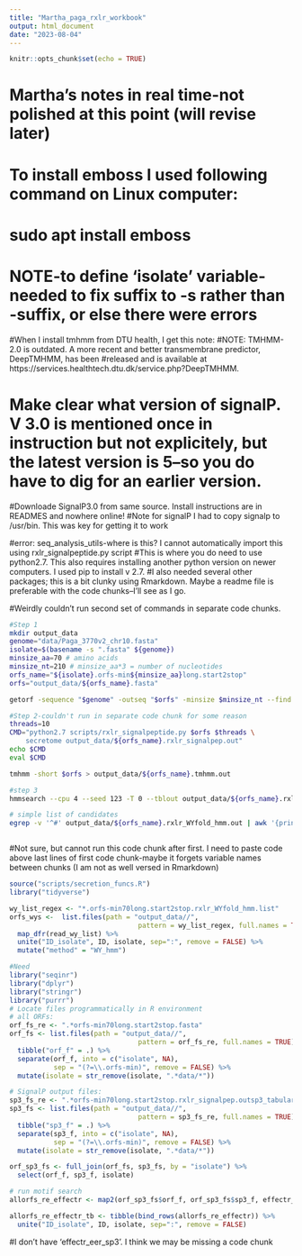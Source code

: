 ```yaml
---
title: "Martha_paga_rxlr_workbook"
output: html_document
date: "2023-08-04"
---
```


```r
knitr::opts_chunk$set(echo = TRUE)
```

# Martha's notes in real time-not polished at this point (will revise later)
# To install emboss I used following command on Linux computer: 
# sudo apt install emboss
# NOTE-to define 'isolate' variable-needed to fix suffix to -s rather than -suffix, or else there were errors


#When I install tmhmm from DTU health, I get this note:
#NOTE: TMHMM-2.0 is outdated. A more recent and better transmembrane predictor, DeepTMHMM, has been #released and is available at https://services.healthtech.dtu.dk/service.php?DeepTMHMM. 

# Make clear what version of signalP. V 3.0 is mentioned once in instruction but not explicitely, but the latest version is 5--so you do have to dig for an earlier version.
#Downloade SignalP3.0 from same source. Install instructions are in READMES and nowhere online! 
#Note for signalP I had to copy signalp to /usr/bin. This was key for getting it to work

#error: seq_analysis_utils-where is this? I cannot automatically import this using rxlr_signalpeptide.py script
#This is where you do need to use python2.7. This also requires installing another python version on newer computers. I used pip to install v 2.7. 
#I also needed several other packages; this is a bit clunky using Rmarkdown. Maybe a readme file is preferable with the code chunks--I'll see as I go.  


#Weirdly couldn't run second set of commands in separate code chunks. 
```bash
#Step 1
mkdir output_data
genome="data/Paga_3770v2_chr10.fasta"
isolate=$(basename -s ".fasta" ${genome})
minsize_aa=70 # amino acids
minsize_nt=210 # minsize_aa*3 = number of nucleotides
orfs_name="${isolate}.orfs-min${minsize_aa}long.start2stop"
orfs="output_data/${orfs_name}.fasta"

getorf -sequence "$genome" -outseq "$orfs" -minsize $minsize_nt --find 1

#Step 2-couldn't run in separate code chunk for some reason
threads=10
CMD="python2.7 scripts/rxlr_signalpeptide.py $orfs $threads \
	secretome output_data/${orfs_name}.rxlr_signalpep.out"
echo $CMD
eval $CMD

tmhmm -short $orfs > output_data/${orfs_name}.tmhmm.out

#step 3
hmmsearch --cpu 4 --seed 123 -T 0 --tblout output_data/${orfs_name}.rxlr_WYfold_hmm.out data/WY_fold.hmm $orfs > output_data/${orfs_name}.rxlr_WYfold_hmm.log

# simple list of candidates
egrep -v '^#' output_data/${orfs_name}.rxlr_WYfold_hmm.out | awk '{print $1}' > output_data/${orfs_name}.rxlr_WYfold_hmm.list



```

#Not sure, but cannot run this code chunk after first. I need to paste code above last lines of first code chunk-maybe it forgets variable names between chunks (I am not as well versed in Rmarkdown)
```r
source("scripts/secretion_funcs.R")
library("tidyverse")

wy_list_regex <- "*.orfs-min70long.start2stop.rxlr_WYfold_hmm.list"
orfs_wys <-  list.files(path = "output_data//",
                                pattern = wy_list_regex, full.names = TRUE) %>%
  map_dfr(read_wy_list) %>%
  unite("ID_isolate", ID, isolate, sep=":", remove = FALSE) %>%
  mutate("method" = "WY_hmm")
```

```r
#Need 
library("seqinr")
library("dplyr")
library("stringr")
library("purrr")
# Locate files programmatically in R environment
# all ORFs:
orf_fs_re <- ".*orfs-min70long.start2stop.fasta"
orf_fs <- list.files(path = "output_data//",
                                pattern = orf_fs_re, full.names = TRUE) %>%
  tibble("orf_f" = .) %>%
  separate(orf_f, into = c("isolate", NA),
           sep = "(?=\\.orfs-min)", remove = FALSE) %>%
  mutate(isolate = str_remove(isolate, ".*data/*"))

# SignalP output files:
sp3_fs_re <- ".*orfs-min70long.start2stop.rxlr_signalpep.outsp3_tabular.tmp"
sp3_fs <- list.files(path = "output_data//",
                                pattern = sp3_fs_re, full.names = TRUE) %>%
  tibble("sp3_f" = .) %>%
  separate(sp3_f, into = c("isolate", NA),
           sep = "(?=\\.orfs-min)", remove = FALSE) %>%
  mutate(isolate = str_remove(isolate, ".*data/*"))

orf_sp3_fs <- full_join(orf_fs, sp3_fs, by = "isolate") %>%
  select(orf_f, sp3_f, isolate)

# run motif search
allorfs_re_effectr <- map2(orf_sp3_fs$orf_f, orf_sp3_fs$sp3_f, effectr_eer_sp3)

allorfs_re_effectr_tb <- tibble(bind_rows(allorfs_re_effectr)) %>%
  unite("ID_isolate", ID, isolate, sep=":", remove = FALSE)
```

#I don't have 'effectr_eer_sp3'. I think we may be missing a code chunk